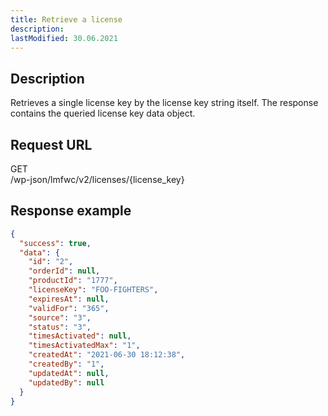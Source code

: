 ```yaml
---
title: Retrieve a license
description:
lastModified: 30.06.2021
---
```


## Description

Retrieves a single license key by the license key string itself. The response
contains the queried license key data object.

## Request URL

<div className={"doc-request-example"} style={{ marginBottom: '1em' }}>
  <div className={"method get"}>GET</div>
  <div className={"url"}>/wp-json/lmfwc/v2/licenses/<span className={"variable"}>&#123;license_key&#125;</span></div>
</div>

## Response example

```json
{
  "success": true,
  "data": {
    "id": "2",
    "orderId": null,
    "productId": "1777",
    "licenseKey": "FOO-FIGHTERS",
    "expiresAt": null,
    "validFor": "365",
    "source": "3",
    "status": "3",
    "timesActivated": null,
    "timesActivatedMax": "1",
    "createdAt": "2021-06-30 18:12:38",
    "createdBy": "1",
    "updatedAt": null,
    "updatedBy": null
  }
}
```
